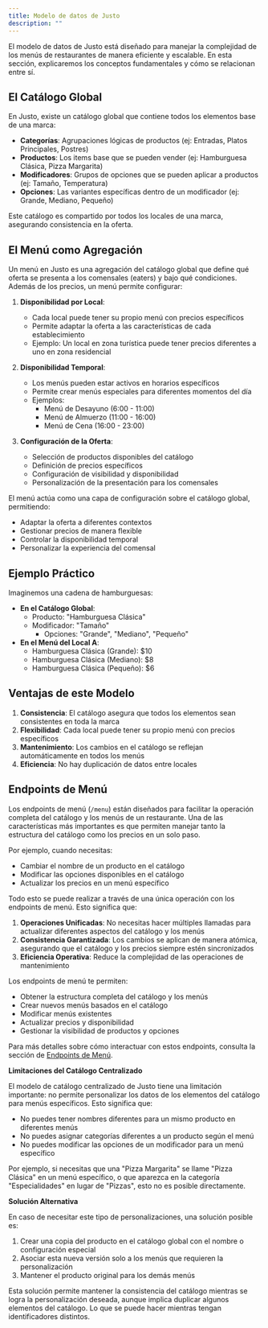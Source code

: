 ```yaml
---
title: Modelo de datos de Justo
description: ""
---
```


El modelo de datos de Justo está diseñado para manejar la complejidad de los menús de restaurantes de manera eficiente y escalable. En esta sección, explicaremos los conceptos fundamentales y cómo se relacionan entre sí.

## El Catálogo Global

En Justo, existe un catálogo global que contiene todos los elementos base de una marca:

- **Categorías**: Agrupaciones lógicas de productos (ej: Entradas, Platos Principales, Postres)
- **Productos**: Los items base que se pueden vender (ej: Hamburguesa Clásica, Pizza Margarita)
- **Modificadores**: Grupos de opciones que se pueden aplicar a productos (ej: Tamaño, Temperatura)
- **Opciones**: Las variantes específicas dentro de un modificador (ej: Grande, Mediano, Pequeño)

Este catálogo es compartido por todos los locales de una marca, asegurando consistencia en la oferta.

## El Menú como Agregación

Un menú en Justo es una agregación del catálogo global que define qué oferta se presenta a los comensales (eaters) y bajo qué condiciones. Además de los precios, un menú permite configurar:

1. **Disponibilidad por Local**:

   - Cada local puede tener su propio menú con precios específicos
   - Permite adaptar la oferta a las características de cada establecimiento
   - Ejemplo: Un local en zona turística puede tener precios diferentes a uno en zona residencial

2. **Disponibilidad Temporal**:

   - Los menús pueden estar activos en horarios específicos
   - Permite crear menús especiales para diferentes momentos del día
   - Ejemplos:
     - Menú de Desayuno (6:00 - 11:00)
     - Menú de Almuerzo (11:00 - 16:00)
     - Menú de Cena (16:00 - 23:00)

3. **Configuración de la Oferta**:
   - Selección de productos disponibles del catálogo
   - Definición de precios específicos
   - Configuración de visibilidad y disponibilidad
   - Personalización de la presentación para los comensales

El menú actúa como una capa de configuración sobre el catálogo global, permitiendo:

- Adaptar la oferta a diferentes contextos
- Gestionar precios de manera flexible
- Controlar la disponibilidad temporal
- Personalizar la experiencia del comensal

## Ejemplo Práctico

Imaginemos una cadena de hamburguesas:

- **En el Catálogo Global**:
  - Producto: "Hamburguesa Clásica"
  - Modificador: "Tamaño"
    - Opciones: "Grande", "Mediano", "Pequeño"
- **En el Menú del Local A**:
  - Hamburguesa Clásica (Grande): $10
  - Hamburguesa Clásica (Mediano): $8
  - Hamburguesa Clásica (Pequeño): $6

## Ventajas de este Modelo

1. **Consistencia**: El catálogo asegura que todos los elementos sean consistentes en toda la marca
2. **Flexibilidad**: Cada local puede tener su propio menú con precios específicos
3. **Mantenimiento**: Los cambios en el catálogo se reflejan automáticamente en todos los menús
4. **Eficiencia**: No hay duplicación de datos entre locales

## Endpoints de Menú

Los endpoints de menú (`/menu`) están diseñados para facilitar la operación completa del catálogo y los menús de un restaurante. Una de las características más importantes es que permiten manejar tanto la estructura del catálogo como los precios en un solo paso.

Por ejemplo, cuando necesitas:

- Cambiar el nombre de un producto en el catálogo
- Modificar las opciones disponibles en el catálogo
- Actualizar los precios en un menú específico

Todo esto se puede realizar a través de una única operación con los endpoints de menú. Esto significa que:

1. **Operaciones Unificadas**: No necesitas hacer múltiples llamadas para actualizar diferentes aspectos del catálogo y los menús
2. **Consistencia Garantizada**: Los cambios se aplican de manera atómica, asegurando que el catálogo y los precios siempre estén sincronizados
3. **Eficiencia Operativa**: Reduce la complejidad de las operaciones de mantenimiento

Los endpoints de menú te permiten:

- Obtener la estructura completa del catálogo y los menús
- Crear nuevos menús basados en el catálogo
- Modificar menús existentes
- Actualizar precios y disponibilidad
- Gestionar la visibilidad de productos y opciones

Para más detalles sobre cómo interactuar con estos endpoints, consulta la sección de [Endpoints de Menú](/docs/old/v2/endpoints/menu).

**Limitaciones del Catálogo Centralizado**

El modelo de catálogo centralizado de Justo tiene una limitación importante: no permite personalizar los datos de los elementos del catálogo para menús específicos. Esto significa que:

- No puedes tener nombres diferentes para un mismo producto en diferentes menús
- No puedes asignar categorías diferentes a un producto según el menú
- No puedes modificar las opciones de un modificador para un menú específico

Por ejemplo, si necesitas que una "Pizza Margarita" se llame "Pizza Clásica" en un menú específico, o que aparezca en la categoría "Especialidades" en lugar de "Pizzas", esto no es posible directamente.

**Solución Alternativa**

En caso de necesitar este tipo de personalizaciones, una solución posible es:

1. Crear una copia del producto en el catálogo global con el nombre o configuración especial
2. Asociar esta nueva versión solo a los menús que requieren la personalización
3. Mantener el producto original para los demás menús

Esta solución permite mantener la consistencia del catálogo mientras se logra la personalización deseada, aunque implica duplicar algunos elementos del catálogo. Lo que se puede hacer mientras tengan identificadores distintos.
